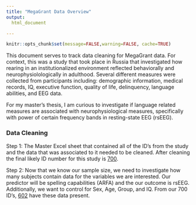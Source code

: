 ```yaml
---
title: "MegaGrant Data Overview"
output:
  html_document

---
```


```r
knitr::opts_chunk$set(message=FALSE,warning=FALSE, cache=TRUE)
```

This document serves to track data cleaning for MegaGrant data. For context, this was a study that took place in Russia that investigated how rearing in an institutionalized environment reflected behaviorally and neurophysiolologically in adulthood. Several different measures were collected from participants including: demographic information, medical records, IQ, executive function, quality of life, delinquency, language abilities, and EEG data. 

For my master's thesis, I am curious to investigate if language related measures are associated with neurophysiological measures, specifically with power of certain frequency bands in resting-state EEG (rsEEG). 


### Data Cleaning

Step 1: The Master Excel sheet that contained all of the ID's from the study and the data that was associated to it needed to be cleaned. After cleaning the final likely ID number for this study is [700](https://leoledesma237.github.io/LeoWebsite/MegaGrant.Scripts/ID.Cleaning.html). 

Step 2: Now that we know our sample size, we need to investigate how many subjects contain data for the variables we are interested. Our predictor will be spelling capabilities (ARFA) and the our outcome is rsEEG. Additionally, we want to control for Sex, Age, Group, and IQ. From our 700 ID's, [602](https://leoledesma237.github.io/LeoWebsite/MegaGrant.Scripts/Ideal.data.html) have these data present. 

